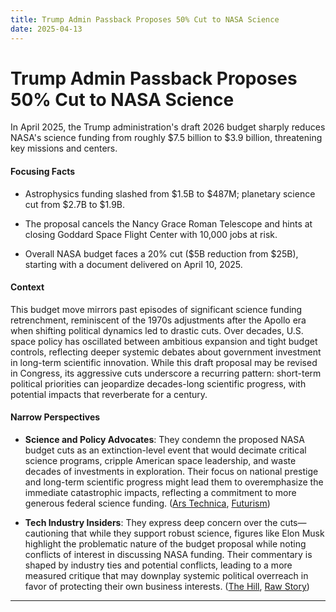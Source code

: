 ```yaml
---
title: Trump Admin Passback Proposes 50% Cut to NASA Science
date: 2025-04-13
---
```


# Trump Admin Passback Proposes 50% Cut to NASA Science

In April 2025, the Trump administration's draft 2026 budget sharply reduces NASA's science funding from roughly $7.5 billion to $3.9 billion, threatening key missions and centers.

#### Focusing Facts

- Astrophysics funding slashed from $1.5B to $487M; planetary science cut from $2.7B to $1.9B.

- The proposal cancels the Nancy Grace Roman Telescope and hints at closing Goddard Space Flight Center with 10,000 jobs at risk.

- Overall NASA budget faces a 20% cut ($5B reduction from $25B), starting with a document delivered on April 10, 2025.

#### Context

This budget move mirrors past episodes of significant science funding retrenchment, reminiscent of the 1970s adjustments after the Apollo era when shifting political dynamics led to drastic cuts. Over decades, U.S. space policy has oscillated between ambitious expansion and tight budget controls, reflecting deeper systemic debates about government investment in long-term scientific innovation. While this draft proposal may be revised in Congress, its aggressive cuts underscore a recurring pattern: short-term political priorities can jeopardize decades-long scientific progress, with potential impacts that reverberate for a century.

#### Narrow Perspectives

- **Science and Policy Advocates**: They condemn the proposed NASA budget cuts as an extinction-level event that would decimate critical science programs, cripple American space leadership, and waste decades of investments in exploration. Their focus on national prestige and long-term scientific progress might lead them to overemphasize the immediate catastrophic impacts, reflecting a commitment to more generous federal science funding. ([Ars Technica](https://arstechnica.com/space/2025/04/trump-white-house-budget-proposal-eviscerates-science-funding-at-nasa/), [Futurism](https://futurism.com/trump-budget-proposal-brutal-cuts-nasa))

- **Tech Industry Insiders**: They express deep concern over the cuts—cautioning that while they support robust science, figures like Elon Musk highlight the problematic nature of the budget proposal while noting conflicts of interest in discussing NASA funding. Their commentary is shaped by industry ties and potential conflicts, leading to a more measured critique that may downplay systemic political overreach in favor of protecting their own business interests. ([The Hill](https://thehill.com/policy/technology/5245162-elon-musk-opposes-nasa-funding-cuts/), [Raw Story](https://www.rawstory.com/elon-musk-2671753871/))

---

